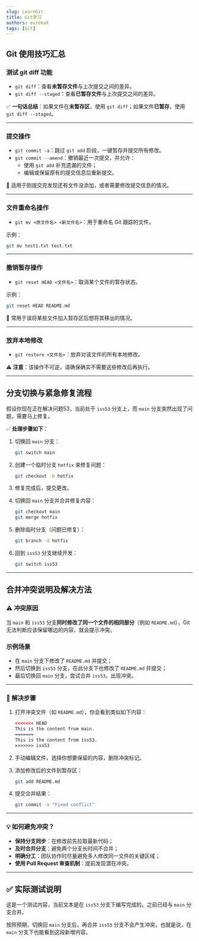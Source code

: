 ```yaml
---
slug: LearnGit
title: Git学习
authors: eurekaX
tags: [Git]
---
```

## Git 使用技巧汇总
<!-- truncate -->

### 测试 git diff 功能

- `git diff`：查看**未暂存文件**与上次提交之间的差异。
- `git diff --staged`：查看**已暂存文件**与上次提交之间的差异。

✅ **一句话总结**：如果文件在**未暂存区**，使用 `git diff`；如果文件**已暂存**，使用 `git diff --staged`。

---

### 提交操作

- `git commit -a`：跳过 `git add` 阶段，一键暂存并提交所有修改。
- `git commit --amend`：撤销最近一次提交，并允许：
  - 使用 `git add` 补充遗漏的文件；
  - 编辑或保留原有的提交信息后重新提交。

🔁 适用于刚提交完发现还有文件没添加，或者需要修改提交信息的情况。

---

### 文件重命名操作

- `git mv <原文件名> <新文件名>`：用于重命名 Git 跟踪的文件。

示例：

```bash
git mv test1.txt test.txt
```

---

### 撤销暂存操作

- `git reset HEAD <文件名>`：取消某个文件的暂存状态。

示例：

```bash
git reset HEAD README.md
```

📌 常用于误将某些文件加入暂存区后想将其移出的情况。

---

### 放弃本地修改

- `git restore <文件名>`：放弃对该文件的所有本地修改。

⚠️ **注意**：该操作不可逆，请确保确实不需要这些修改后再执行。

---

## 分支切换与紧急修复流程

假设你现在正在解决问题53，当前处于 `iss53` 分支上，而 `main` 分支突然出现了问题，需要马上修复。

✅ **处理步骤如下**：

1. 切换回 `main` 分支：

   ```bash
   git switch main
   ```

2. 创建一个临时分支 `hotfix` 来修复问题：

   ```bash
   git checkout -b hotfix
   ```

3. 修复完成后，提交更改。

4. 切换回 `main` 分支并合并修复内容：

   ```bash
   git checkout main
   git merge hotfix
   ```

5. 删除临时分支（问题已修复）：

   ```bash
   git branch -d hotfix
   ```

6. 回到 `iss53` 分支继续开发：

   ```bash
   git switch iss53
   ```

---

## 合并冲突说明及解决方法

### ⚠️ 冲突原因

当 `main` 和 `iss53` 分支**同时修改了同一个文件的相同部分**（例如 `README.md`），Git 无法判断应该保留哪边的内容，就会提示冲突。

### 示例场景

- 在 `main` 分支下修改了 `README.md` 并提交；
- 然后切换到 `iss53` 分支，在此分支下也修改了 `README.md` 并提交；
- 最后切换回 `main` 分支，尝试合并 `iss53`，出现冲突。

---

### 🔧 解决步骤

1. 打开冲突文件（如 `README.md`），你会看到类似如下内容：

   ```html
   <<<<<<< HEAD
   This is the content from main.
   =======
   This is the content from iss53.
   >>>>>>> iss53
   ```

2. 手动编辑文件，选择你想要保留的内容，删除冲突标记。
3. 添加修改后的文件到暂存区：

   ```bash
   git add README.md
   ```

4. 提交合并结果：

   ```bash
   git commit -m "Fixed conflict"
   ```

---

### 💡 如何避免冲突？

- **保持分支同步**：在修改前先拉取最新代码；
- **及时合并分支**：避免两个分支长时间不合并；
- **明确分工**：团队协作时尽量避免多人修改同一文件的关键区域；
- **使用 Pull Request 审查机制**：提前发现潜在冲突。

---

## ✅ 实际测试说明

这是一个测试内容，当前文本是在 `iss53` 分支下编写完成的。之前已经与 `main` 分支合并。

按照预期，切换回 `main` 分支后，再合并 `iss53` 分支不会产生冲突，也就是说，在 `main` 分支下也能看到这段新增内容。



